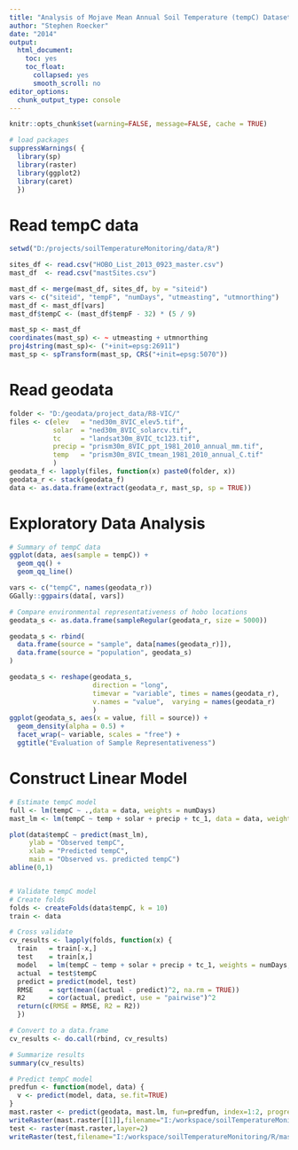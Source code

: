 ---
title: "Analysis of Mojave Mean Annual Soil Temperature (tempC) Dataset"
author: "Stephen Roecker"
date: "2014"
output: 
  html_document: 
    toc: yes
    toc_float:
      collapsed: yes
      smooth_scroll: no
editor_options: 
  chunk_output_type: console
---

```{r setup, include=FALSE}
knitr::opts_chunk$set(warning=FALSE, message=FALSE, cache = TRUE)

# load packages
suppressWarnings( {
  library(sp)
  library(raster)
  library(ggplot2)
  library(caret)
  })

```


# Read tempC data

```{r}

setwd("D:/projects/soilTemperatureMonitoring/data/R")

sites_df <- read.csv("HOBO_List_2013_0923_master.csv")
mast_df  <- read.csv("mastSites.csv")

mast_df <- merge(mast_df, sites_df, by = "siteid")
vars <- c("siteid", "tempF", "numDays", "utmeasting", "utmnorthing")
mast_df <- mast_df[vars]
mast_df$tempC <- (mast_df$tempF - 32) * (5 / 9)

mast_sp <- mast_df
coordinates(mast_sp) <- ~ utmeasting + utmnorthing
proj4string(mast_sp)<- ("+init=epsg:26911")
mast_sp <- spTransform(mast_sp, CRS("+init=epsg:5070"))

```


# Read geodata

```{r}

folder <- "D:/geodata/project_data/R8-VIC/"
files <- c(elev   = "ned30m_8VIC_elev5.tif",
           solar  = "ned30m_8VIC_solarcv.tif",
           tc     = "landsat30m_8VIC_tc123.tif",
           precip = "prism30m_8VIC_ppt_1981_2010_annual_mm.tif",
           temp   = "prism30m_8VIC_tmean_1981_2010_annual_C.tif"
           )
geodata_f <- lapply(files, function(x) paste0(folder, x))
geodata_r <- stack(geodata_f)
data <- as.data.frame(extract(geodata_r, mast_sp, sp = TRUE))

```


# Exploratory Data Analysis

```{r}

# Summary of tempC data
ggplot(data, aes(sample = tempC)) +
  geom_qq() +
  geom_qq_line()

vars <- c("tempC", names(geodata_r))
GGally::ggpairs(data[, vars])

# Compare environmental representativeness of hobo locations 
geodata_s <- as.data.frame(sampleRegular(geodata_r, size = 5000))

geodata_s <- rbind(
  data.frame(source = "sample", data[names(geodata_r)]),
  data.frame(source = "population", geodata_s)
)

geodata_s <- reshape(geodata_s,
                     direction = "long",
                     timevar = "variable", times = names(geodata_r),
                     v.names = "value",  varying = names(geodata_r) 
                     )
ggplot(geodata_s, aes(x = value, fill = source)) +
  geom_density(alpha = 0.5) +
  facet_wrap(~ variable, scales = "free") +
  ggtitle("Evaluation of Sample Representativeness")

```


# Construct Linear Model

```{r}
# Estimate tempC model
full <- lm(tempC ~ .,data = data, weights = numDays)
mast_lm <- lm(tempC ~ temp + solar + precip + tc_1, data = data, weights = numDays)

plot(data$tempC ~ predict(mast_lm),
     ylab = "Observed tempC",
     xlab = "Predicted tempC",
     main = "Observed vs. predicted tempC")
abline(0,1)


# Validate tempC model
# Create folds
folds <- createFolds(data$tempC, k = 10)
train <- data

# Cross validate
cv_results <- lapply(folds, function(x) {
  train   = train[-x,]
  test    = train[x,]
  model   = lm(tempC ~ temp + solar + precip + tc_1, weights = numDays, data = train)
  actual  = test$tempC
  predict = predict(model, test)
  RMSE    = sqrt(mean((actual - predict)^2, na.rm = TRUE))
  R2      = cor(actual, predict, use = "pairwise")^2
  return(c(RMSE = RMSE, R2 = R2))
  })

# Convert to a data.frame
cv_results <- do.call(rbind, cv_results)

# Summarize results
summary(cv_results)

```


```{r, eval=FALSE}

# Predict tempC model
predfun <- function(model, data) {
  v <- predict(model, data, se.fit=TRUE)
}
mast.raster <- predict(geodata, mast.lm, fun=predfun, index=1:2, progress='text')
writeRaster(mast.raster[[1]],filename="I:/workspace/soilTemperatureMonitoring/R/mast.raster.new.tif",format="GTiff",datatype="INT1S",overwrite=T,NAflag=-127, options=c("COMPRESS=DEFLATE", "TILED=YES"), progress='text')
test <- raster(mast.raster,layer=2)
writeRaster(test,filename="I:/workspace/soilTemperatureMonitoring/R/mast.se.raster.new.tif",format="GTiff",datatype="INT1S",overwrite=T,NAflag=-127, options=c("COMPRESS=DEFLATE", "TILED=YES"), progress='text')

```
